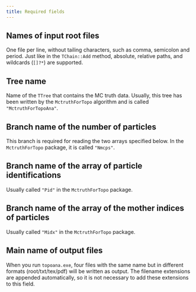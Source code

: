 ```yaml
---
title: Required fields
---
```


## Names of input root files

One file per line, without tailing characters, such as comma, semicolon and period. Just like in the `TChain::Add` method, absolute, relative paths, and wildcards (`[]?*`) are supported.

## Tree name

Name of the `TTree` that contains the MC truth data. Usually, this tree has been written by the `MctruthForTopo` algorithm and is called `"MctruthForTopoAna"`.

## Branch name of the number of particles

This branch is required for reading the two arrays specified below. In the `MctruthForTopo` package, it is called `"Nmcps"`. <!-- cspell:ignore Nmcps -->

## Branch name of the array of particle identifications

Usually called `"Pid"` in the `MctruthForTopo` package.

## Branch name of the array of the mother indices of particles

Usually called `"Midx"` in the `MctruthForTopo` package. <!-- cspell:ignore Midx -->

## Main name of output files

When you run `topoana.exe`, four files with the same name but in different formats (root/txt/tex/pdf) will be written as output. The filename extensions are appended automatically, so it is not necessary to add these extensions to this field.
